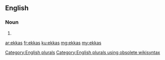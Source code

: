 ==English==

===Noun===
{{head|en}}

# {{plural of|ekka}}

[[Category:English plurals]][[Category:English plurals using obsolete wikisyntax]]

[[ar:ekkas]]
[[fr:ekkas]]
[[ku:ekkas]]
[[mg:ekkas]]
[[my:ekkas]]